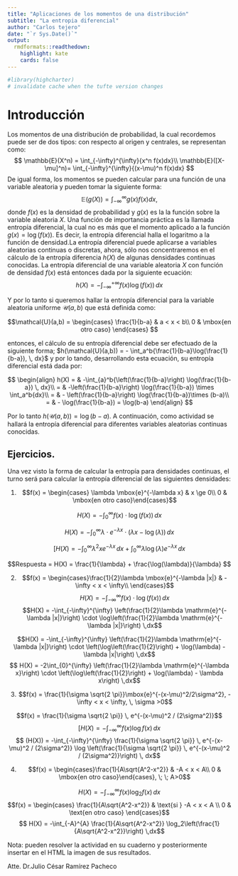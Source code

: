 ---
title: "Aplicaciones de los momentos de una distribución"
subtitle: "La entropia diferencial"
author: "Carlos tejero"
date: "`r Sys.Date()`"
output:
  rmdformats::readthedown:
    highlight: kate
    cards: false
---

```{r setup, include=FALSE}
#library(highcharter)
# invalidate cache when the tufte version changes
```




# Introducción

Los momentos de una distribución de probabilidad, la cual recordemos puede ser de dos tipos: con respecto al origen y centrales, se representan como:
$$
\mathbb{E}(X^n) = \int_{-\infty}^{\infty}{x^n f(x)dx}\\
\mathbb{E}([X-\mu]^n)= \int_{-\infty}^{\infty}{(x-\mu)^n f(x)dx}
$$
De igual forma, los momentos se pueden calcular para una función de una variable aleatoria y pueden tomar la siguiente forma:
$$
\mathbb{E}(g(X))= \int_{-\infty}^{\infty}{g(x)f(x)dx},
$$
donde $f(x)$ es la densidad de probabilidad y $g(x)$ es la la función sobre la variable aleatoria $X$. 
Una función de importancia práctica es la llamada entropía diferencial, la cual no es más que el momento aplicado a la función $g(x)=\log(f(x))$. Es decir, la entropía diferencial halla el logaritmo a la función de densidad.La entropía diferencial puede aplicarse a variables aleatorias continuas o discretas, ahora, sólo nos concentraremos en el cálculo de la entropía diferencia $h(X)$ de algunas densidades continuas conocidas. La entropía diferencial de una variable aleatoria $X$ con función de densidad $f(x)$ está entonces dada por la siguiente ecuación:
$$
h(X) = -\int_{-\infty}^{+\infty}{f(x) \log(f(x)) \, dx}
$$

Y por lo tanto si queremos hallar la entropía diferencial para la variable aleatoria uniforme $\mathcal{U}(a,b)$  que está definida como:

$$\mathcal{U}(a,b) = \begin{cases}
\frac{1}{b-a} & a < x < b\\
0 & \mbox{en otro caso}
\end{cases}
$$

entonces, el cálculo de su entropía diferencial debe ser efectuado de la siguiente forma; $h(\mathcal{U}(a,b)) = - \int_a^b{\frac{1}{b-a}\log(\frac{1}{b-a}), \, dx}$ y por lo tando, desarrollando esta ecuación, su entropía diferencial está dada por:

$$
\begin{align}
h(X) = & -\int_{a}^b{\left(\frac{1}{b-a}\right) \log(\frac{1}{b-a}) \, dx}\\
 = & -\left(\frac{1}{b-a}\right) \log(\frac{1}{b-a}) \times \int_a^b{dx}\\
 = & - \left(\frac{1}{b-a}\right) \log(\frac{1}{b-a})\times (b-a)\\
= & - \log(\frac{1}{b-a}) = \log(b-a)
\end{align}
$$

Por lo tanto $h(\mathcal{U}(a,b)) = \log(b-a)$. A continuación, como actividad se hallará la entropía diferencial para diferentes variables aleatorias continuas conocidas.


## Ejercicios.

Una vez visto la forma de calcular la entropía para densidades continuas, el turno será para calcular la entropía diferencial de las siguientes densidades:


1. $$f(x) = \begin{cases} \lambda \mbox{e}^{-\lambda x} & x \ge 0\\ 
0 & \mbox{en otro caso}\end{cases}$$

$$H(X) = -\int_{0}^{\infty} f(x) \cdot \log(f(x)) \,dx $$

$$H(X) = -\int_{0}^{\infty} \lambda \cdot e^{-\lambda x} \cdot \left(\lambda x - \log(\lambda)\right) \,dx $$

$$[ H(X) = -\int_{0}^{\infty} \lambda^2 x e^{-\lambda x} \,dx + \int_{0}^{\infty} \lambda \log(\lambda) e^{-\lambda x} \,dx $$

 $$Respuesta = H(X) = \frac{1}{\lambda} + \frac{\log(\lambda)}{\lambda} $$

2. $$f(x) = \begin{cases}\frac{1}{2}\lambda \mbox{e}^{-\lambda |x|} & -\infty < x < \infty\\
\end{cases}$$
$$H(X) = -\int_{-\infty}^{\infty} f(x) \cdot \log(f(x)) \,dx$$
$$H(X) = -\int_{-\infty}^{\infty} \left(\frac{1}{2}\lambda \mathrm{e}^{-\lambda |x|}\right) \cdot \log\left(\frac{1}{2}\lambda \mathrm{e}^{-\lambda |x|}\right) \,dx$$

$$H(X) = -\int_{-\infty}^{\infty} \left(\frac{1}{2}\lambda \mathrm{e}^{-\lambda |x|}\right) \cdot \left(\log\left(\frac{1}{2}\right) + \log(\lambda) - \lambda |x|\right) \,dx$$
$$ H(X) = -2\int_{0}^{\infty} \left(\frac{1}{2}\lambda \mathrm{e}^{-\lambda x}\right) \cdot \left(\log\left(\frac{1}{2}\right) + \log(\lambda) - \lambda x\right) \,dx$$

3. $$f(x) = \frac{1}{\sigma \sqrt{2 \pi}}\mbox{e}^{-(x-\mu)^2/2\sigma^2}, -\infty < x < \infty, \, \sigma >0$$

$$f(x) = \frac{1}{\sigma \sqrt{2 \pi}} \, e^{-(x-\mu)^2 / (2\sigma^2)}$$
$$[H(X) = -\int_{-\infty}^{\infty} f(x) \log f(x) \, dx $$
$$ (H(X)) = -\int_{-\infty}^{\infty} \frac{1}{\sigma \sqrt{2 \pi}} \, e^{-(x-\mu)^2 / (2\sigma^2)} \log \left(\frac{1}{\sigma \sqrt{2 \pi}} \, e^{-(x-\mu)^2 / (2\sigma^2)}\right) \, dx$$



4. $$f(x) = \begin{cases}\frac{1}{A\sqrt{A^2-x^2}} & -A < x < A\\
0 & \mbox{en otro caso}\end{cases}, \; \; A>0$$

$$H(X) = -\int_{-\infty}^{\infty} f(x) \log_2 f(x) \,dx$$
$$f(x) = \begin{cases} \frac{1}{A\sqrt{A^2-x^2}} & \text{si } -A < x < A \\ 0 & \text{en otro caso} \end{cases}$$
$$ H(X) = -\int_{-A}^{A} \frac{1}{A\sqrt{A^2-x^2}} \log_2\left(\frac{1}{A\sqrt{A^2-x^2}}\right) \,dx$$




Nota: pueden resolver la actividad en su cuaderno y posteriormente insertar en el HTML la imagen de sus resultados.

Atte. Dr.Julio César Ramírez Pacheco
